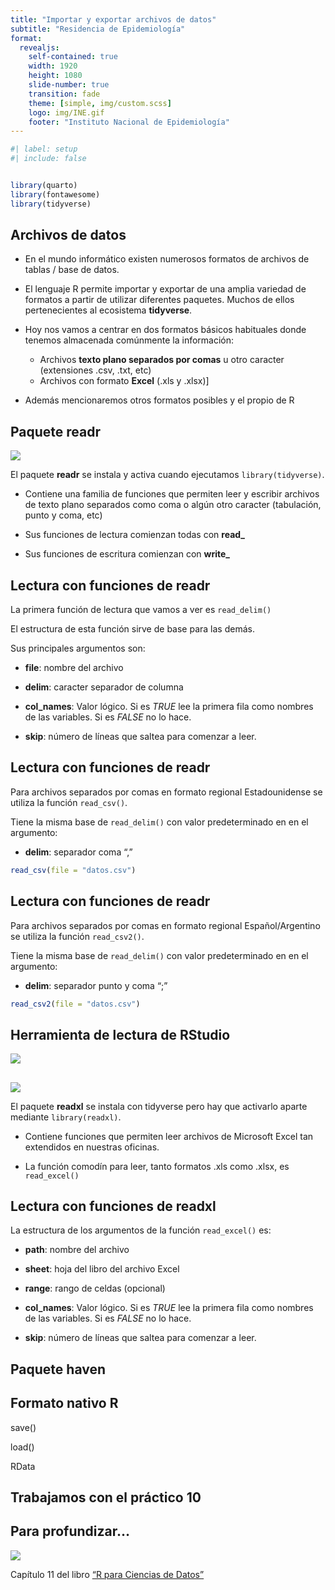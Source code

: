 ```yaml
---
title: "Importar y exportar archivos de datos"
subtitle: "Residencia de Epidemiología"
format: 
  revealjs:
    self-contained: true
    width: 1920
    height: 1080
    slide-number: true
    transition: fade
    theme: [simple, img/custom.scss]
    logo: img/INE.gif
    footer: "Instituto Nacional de Epidemiología"
---
```


```r
#| label: setup
#| include: false


library(quarto)
library(fontawesome)
library(tidyverse)
```


## Archivos de datos

- En el mundo informático existen numerosos formatos de archivos de tablas / base de datos.

- El lenguaje R permite importar y exportar de una amplia variedad de formatos a partir de utilizar diferentes paquetes. Muchos de ellos pertenecientes al ecosistema **tidyverse**.

- Hoy nos vamos a centrar en dos formatos básicos habituales donde tenemos almacenada comúnmente la información:
  - Archivos **texto plano separados por comas** u otro caracter (extensiones .csv, .txt, etc)
  - Archivos con formato **Excel** (.xls y .xlsx)]

- Además mencionaremos otros formatos posibles y el propio de R

## Paquete readr

![](img/03/readr.png)

El paquete **readr** se instala y activa cuando ejecutamos `library(tidyverse)`.

- Contiene una familia de funciones que permiten leer y escribir archivos de texto plano separados como coma o algún otro caracter (tabulación, punto y coma, etc)

- Sus funciones de lectura comienzan todas con **read_**

- Sus funciones de escritura comienzan con **write_**


## Lectura con funciones de readr


La primera función de lectura que vamos a ver es `read_delim()`

El estructura de esta función sirve de base para las demás.

Sus principales argumentos son:

- **file**: nombre del archivo

- **delim**: caracter separador de columna

- **col_names**: Valor lógico. Si es *TRUE* lee la primera fila como nombres de las variables. Si es *FALSE* no lo hace.

- **skip**: número de líneas que saltea para comenzar a leer.


## Lectura con funciones de readr

Para archivos separados por comas en formato regional Estadounidense se utiliza la función `read_csv()`.

Tiene la misma base de `read_delim()` con valor predeterminado en en el  argumento:

- **delim**: separador coma ","

```r
read_csv(file = "datos.csv")
```

## Lectura con funciones de readr

Para archivos separados por comas en formato regional Español/Argentino se utiliza la función `read_csv2()`.

Tiene la misma base de `read_delim()` con valor predeterminado en en el  argumento:

- **delim**: separador punto y coma ";"

```r
read_csv2(file = "datos.csv")
```



## Herramienta de lectura de RStudio


![](img/03/Import.PNG)


## 

![](img/03/readxl.png)

El paquete **readxl** se instala con tidyverse pero hay que activarlo aparte mediante `library(readxl)`.

- Contiene funciones que permiten leer archivos de Microsoft Excel tan extendidos en nuestras oficinas.

- La función comodín para leer, tanto formatos .xls como .xlsx, es `read_excel()`

## Lectura con funciones de readxl

La estructura de los argumentos de la función `read_excel()` es:


- **path**: nombre del archivo

- **sheet**: hoja del libro del archivo Excel

- **range**: rango de celdas (opcional)

- **col_names**: Valor lógico. Si es *TRUE* lee la primera fila como nombres de las variables. Si es *FALSE* no lo hace.

- **skip**: número de líneas que saltea para comenzar a leer.

## Paquete haven




## Formato nativo R

save()

load()

RData


## Trabajamos con el práctico 10


## Para profundizar...

![](img/03/)

Capítulo 11 del libro ["R para Ciencias de Datos"](https://es.r4ds.hadley.nz/11-import.html)
